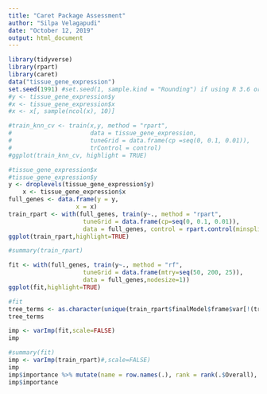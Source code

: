 ```yaml
---
title: "Caret Package Assessment"
author: "Silpa Velagapudi"
date: "October 12, 2019"
output: html_document
---
```


```r
library(tidyverse)
library(rpart)
library(caret)
data("tissue_gene_expression")
set.seed(1991) #set.seed(1, sample.kind = "Rounding") if using R 3.6 or later
#y <- tissue_gene_expression$y
#x <- tissue_gene_expression$x
#x <- x[, sample(ncol(x), 10)]

#train_knn_cv <- train(x,y, method = "rpart", 
#                      data = tissue_gene_expression,
#                      tuneGrid = data.frame(cp =seq(0, 0.1, 0.01)),
#                      trControl = control)
#ggplot(train_knn_cv, highlight = TRUE)

#tissue_gene_expression$x
#tissue_gene_expression$y
y <- droplevels(tissue_gene_expression$y)
    x <- tissue_gene_expression$x
full_genes <- data.frame(y = y,
                   x = x)
train_rpart <- with(full_genes, train(y~., method = "rpart",
                     tuneGrid = data.frame(cp=seq(0, 0.1, 0.01)),
                     data = full_genes, control = rpart.control(minsplit = 0)))
ggplot(train_rpart,highlight=TRUE)

```

```r
#summary(train_rpart)
```

```r

fit <- with(full_genes, train(y~., method = "rf",
                     tuneGrid = data.frame(mtry=seq(50, 200, 25)),
                     data = full_genes,nodesize=1))
ggplot(fit,highlight=TRUE)
```

```r
#fit
tree_terms <- as.character(unique(train_rpart$finalModel$frame$var[!(train_rpart$finalModel$frame$var == "<leaf>")]))
tree_terms
```

```r
imp <- varImp(fit,scale=FALSE)
imp
```

```r
#summary(fit)
imp <- varImp(train_rpart)#,scale=FALSE)
imp
imp$importance %>% mutate(name = row.names(.), rank = rank(.$Overall), rank_t=rank(name)) %>% filter(name == "x.CFHR4")
imp$importance
```


